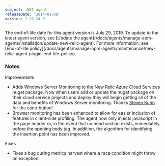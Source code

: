 ```yaml
---
subject: .NET agent
releaseDate: '2014-01-09'
version: 2.20.24.0
---
```


<Callout variant="important">
  The end-of-life date for this agent version is July 29, 2019. To update to the latest agent version, see [Update the agent](/docs/agents/manage-apm-agents/installation/update-new-relic-agent). For more information, see [End-of-life policy](/docs/agents/manage-apm-agents/maintenance/new-relic-agent-plugin-end-life-policy).
</Callout>

### Notes

Improvements

* Adds Windows Server Monitoring to the New Relic Azure Cloud Services nuget package. Now when users add or update the nuget package on their cloud service projects and deploy they will begin getting all of the data and benefits of Windows Server monitoring. Thanks [Steven Kuhn](https://github.com/chartek) for the contribution!
* Browser monitoring has been enhanced to allow for easier inclusion of features in client-side profiling. The agent now only injects javascript in the page header or, in the event that no head section exists, immediately before the opening body tag. In addition, the algorithm for identifying the insertion point has been improved.

Fixes

* Fixes a bug during metrics harvest where a race condition might throw an exception.
